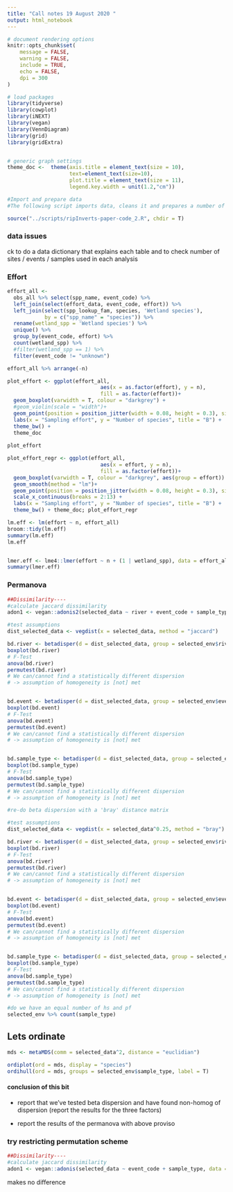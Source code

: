 ```yaml
---
title: "Call notes 19 August 2020 "
output: html_notebook
---
```




```r
# document rendering options
knitr::opts_chunk$set(
	message = FALSE,
	warning = FALSE,
	include = TRUE, 
	echo = FALSE,
	dpi = 300
)

# load packages
library(tidyverse)
library(cowplot)
library(iNEXT)
library(vegan)
library(VennDiagram)
library(grid)
library(gridExtra)


# generic graph settings
theme_doc <-  theme(axis.title = element_text(size = 10), 
                    text=element_text(size=10), 
                    plot.title = element_text(size = 11),  
                    legend.key.width = unit(1.2,"cm")) 

```


```r
#Import and prepare data
#The following script imports data, cleans it and prepares a number of datasets.  It also carries out a few analyses: 

source("../scripts/ripInverts-paper-code_2.R", chdir = T)
```


### data issues

ck to do a data dictionary that explains each table and to check number of sites / events / samples used in each analysis


### Effort

```r
effort_all <- 
  obs_all %>% select(spp_name, event_code) %>% 
  left_join(select(effort_data, event_code, effort)) %>% 
  left_join(select(spp_lookup_fam, species, 'Wetland species'), 
            by = c("spp_name" = "species")) %>% 
  rename(wetland_spp = 'Wetland species') %>% 
  unique() %>% 
  group_by(event_code, effort) %>% 
  count(wetland_spp) %>% 
  #filter(wetland_spp == 1) %>% 
  filter(event_code != "unknown")

effort_all %>% arrange(-n)

plot_effort <- ggplot(effort_all, 
                              aes(x = as.factor(effort), y = n), 
                              fill = as.factor(effort))+
  geom_boxplot(varwidth = T, colour = "darkgrey") +
  #geom_violin(scale = "width")+
  geom_point(position = position_jitter(width = 0.08, height = 0.3), size = 0.9)+
  labs(x = "Sampling effort", y = "Number of species", title = "B") +
  theme_bw() +
  theme_doc
  
plot_effort
```

```r
plot_effort_regr <- ggplot(effort_all, 
                              aes(x = effort, y = n), 
                              fill = as.factor(effort))+
  geom_boxplot(varwidth = T, colour = "darkgrey", aes(group = effort)) +
  geom_smooth(method = "lm")+
  geom_point(position = position_jitter(width = 0.08, height = 0.3), size = 0.9)+
  scale_x_continuous(breaks = 2:13) +
  labs(x = "Sampling effort", y = "Number of species", title = "B") +
  theme_bw() + theme_doc; plot_effort_regr

lm.eff <- lm(effort ~ n, effort_all)
broom::tidy(lm.eff)
summary(lm.eff)
lm.eff


lmer.eff <- lme4::lmer(effort ~ n + (1 | wetland_spp), data = effort_all)
summary(lmer.eff)
```







### Permanova

```r
##Dissimilarity----
#calculate jaccard dissimilarity
adon1 <- vegan::adonis2(selected_data ~ river + event_code + sample_type, data = selected_env, permutations = 120, method = "jaccard", by = "terms")

#test assumptions
dist_selected_data <- vegdist(x = selected_data, method = "jaccard")

bd.river <- betadisper(d = dist_selected_data, group = selected_env$river)
boxplot(bd.river)
# F-Test
anova(bd.river)
permutest(bd.river) 
# We can/cannot find a statistically different dispersion 
# -> assumption of homogeneity is [not] met


bd.event <- betadisper(d = dist_selected_data, group = selected_env$event_code)
boxplot(bd.event)
# F-Test
anova(bd.event)
permutest(bd.event) 
# We can/cannot find a statistically different dispersion 
# -> assumption of homogeneity is [not] met


bd.sample_type <- betadisper(d = dist_selected_data, group = selected_env$sample_type)
boxplot(bd.sample_type)
# F-Test
anova(bd.sample_type)
permutest(bd.sample_type) 
# We can/cannot find a statistically different dispersion 
# -> assumption of homogeneity is [not] met
```

```r
#re-do beta dispersion with a 'bray' distance matrix

#test assumptions
dist_selected_data <- vegdist(x = selected_data^0.25, method = "bray") #note: cube root transformed

bd.river <- betadisper(d = dist_selected_data, group = selected_env$river)
boxplot(bd.river)
# F-Test
anova(bd.river)
permutest(bd.river) 
# We can/cannot find a statistically different dispersion 
# -> assumption of homogeneity is [not] met


bd.event <- betadisper(d = dist_selected_data, group = selected_env$event_code)
boxplot(bd.event)
# F-Test
anova(bd.event)
permutest(bd.event) 
# We can/cannot find a statistically different dispersion 
# -> assumption of homogeneity is [not] met


bd.sample_type <- betadisper(d = dist_selected_data, group = selected_env$sample_type)
boxplot(bd.sample_type)
# F-Test
anova(bd.sample_type)
permutest(bd.sample_type) 
# We can/cannot find a statistically different dispersion 
# -> assumption of homogeneity is [not] met
```


```r
#do we have an equal number of hs and pf
selected_env %>% count(sample_type)


```

## Lets ordinate

```r
mds <- metaMDS(comm = selected_data^2, distance = "euclidian")

ordiplot(ord = mds, display = "species")
ordihull(ord = mds, groups = selected_env$sample_type, label = T)
```

#### conclusion of this bit

* report that we've tested beta dispersion and have found non-homog of dispersion (report the results for the three factors)

* report the results of the permanova with above proviso



### try restricting permutation scheme

```r
##Dissimilarity----
#calculate jaccard dissimilarity
adon1 <- vegan::adonis(selected_data ~ event_code + sample_type, data = selected_env, strata = selected_env$river, permutations = 120, method = "jaccard", by = "terms")
```

 makes no difference






































